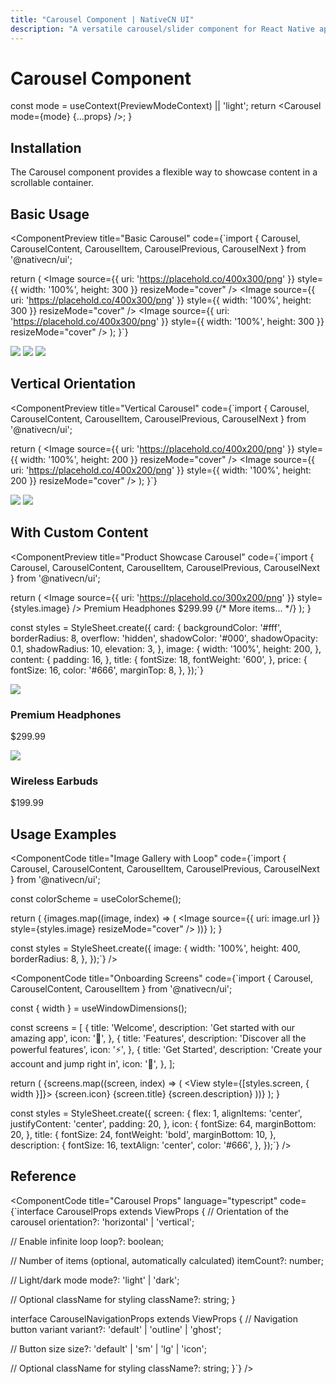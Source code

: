 ```yaml
---
title: "Carousel Component | NativeCN UI"
description: "A versatile carousel/slider component for React Native apps with support for both horizontal and vertical orientations, navigation controls, and customizable styling."
---
```


# Carousel Component


  const mode = useContext(PreviewModeContext) || 'light';
  return <Carousel mode={mode} {...props} />;
}

## Installation

The Carousel component provides a flexible way to showcase content in a scrollable container.

<ComponentCode 
  language="bash"
  code="npx @nativecn/cli add carousel"
  title="Installation Command"
/>

## Basic Usage

<ComponentPreview
  title="Basic Carousel"
  code={`import { Carousel, CarouselContent, CarouselItem, CarouselPrevious, CarouselNext } from '@nativecn/ui';

  return (
    <Carousel>
      <CarouselContent>
        <CarouselItem>
          <Image 
            source={{ uri: 'https://placehold.co/400x300/png' }}
            style={{ width: '100%', height: 300 }}
            resizeMode="cover"
          />
        </CarouselItem>
        <CarouselItem>
          <Image 
            source={{ uri: 'https://placehold.co/400x300/png' }}
            style={{ width: '100%', height: 300 }}
            resizeMode="cover"
          />
        </CarouselItem>
        <CarouselItem>
          <Image 
            source={{ uri: 'https://placehold.co/400x300/png' }}
            style={{ width: '100%', height: 300 }}
            resizeMode="cover"
          />
        </CarouselItem>
      </CarouselContent>
      <CarouselPrevious />
      <CarouselNext />
    </Carousel>
  );
}`}
>
  <div style={{ maxWidth: '600px', width: '100%' }}>
    <CarouselWithMode>
      <CarouselContent>
        <CarouselItem>
          <img src="https://placehold.co/400x300/png" style={{ width: '100%', height: '300px', objectFit: 'cover' }} />
        </CarouselItem>
        <CarouselItem>
          <img src="https://placehold.co/400x300/png" style={{ width: '100%', height: '300px', objectFit: 'cover' }} />
        </CarouselItem>
        <CarouselItem>
          <img src="https://placehold.co/400x300/png" style={{ width: '100%', height: '300px', objectFit: 'cover' }} />
        </CarouselItem>
      </CarouselContent>
      <CarouselPrevious />
      <CarouselNext />
    </CarouselWithMode>
  </div>
</ComponentPreview>

## Vertical Orientation

<ComponentPreview
  title="Vertical Carousel"
  code={`import { Carousel, CarouselContent, CarouselItem, CarouselPrevious, CarouselNext } from '@nativecn/ui';

  return (
    <Carousel orientation="vertical" className="h-[300px]">
      <CarouselContent>
        <CarouselItem>
          <Image 
            source={{ uri: 'https://placehold.co/400x200/png' }}
            style={{ width: '100%', height: 200 }}
            resizeMode="cover"
          />
        </CarouselItem>
        <CarouselItem>
          <Image 
            source={{ uri: 'https://placehold.co/400x200/png' }}
            style={{ width: '100%', height: 200 }}
            resizeMode="cover"
          />
        </CarouselItem>
      </CarouselContent>
      <CarouselPrevious />
      <CarouselNext />
    </Carousel>
  );
}`}
>
  <div style={{ maxWidth: '400px', width: '400px', height: '200px' }}>
    <CarouselWithMode orientation="vertical">
      <CarouselContent>
        <CarouselItem>
          <img src="https://placehold.co/400x200/png" style={{ width: '100%', height: '200px', objectFit: 'cover' }} />
        </CarouselItem>
        <CarouselItem>
          <img src="https://placehold.co/400x200/png" style={{ width: '100%', height: '200px', objectFit: 'cover' }} />
        </CarouselItem>
      </CarouselContent>
      <CarouselPrevious />
      <CarouselNext />
    </CarouselWithMode>
  </div>
</ComponentPreview>

## With Custom Content

<ComponentPreview
  title="Product Showcase Carousel"
  code={`import { Carousel, CarouselContent, CarouselItem, CarouselPrevious, CarouselNext } from '@nativecn/ui';

  return (
    <Carousel>
      <CarouselContent>
        <CarouselItem>
          <View style={styles.card}>
            <Image 
              source={{ uri: 'https://placehold.co/300x200/png' }}
              style={styles.image}
            />
            <View style={styles.content}>
              <Text style={styles.title}>Premium Headphones</Text>
              <Text style={styles.price}>$299.99</Text>
            </View>
          </View>
        </CarouselItem>
        {/* More items... */}
      </CarouselContent>
      <CarouselPrevious variant="outline" />
      <CarouselNext variant="outline" />
    </Carousel>
  );
}

const styles = StyleSheet.create({
  card: {
    backgroundColor: '#fff',
    borderRadius: 8,
    overflow: 'hidden',
    shadowColor: '#000',
    shadowOpacity: 0.1,
    shadowRadius: 10,
    elevation: 3,
  },
  image: {
    width: '100%',
    height: 200,
  },
  content: {
    padding: 16,
  },
  title: {
    fontSize: 18,
    fontWeight: '600',
  },
  price: {
    fontSize: 16,
    color: '#666',
    marginTop: 8,
  },
});`}
>
  <div style={{ maxWidth: '600px', width: '100%' }}>
    <CarouselWithMode>
      <CarouselContent>
        <CarouselItem>
          <div style={{ 
            backgroundColor: '#fff',
            borderRadius: '8px',
            overflow: 'hidden',
            boxShadow: '0 2px 10px rgba(0,0,0,0.1)'
          }}>
            <img src="https://placehold.co/300x200/png" style={{ width: '100%', height: '200px', objectFit: 'cover' }} />
            <div style={{ padding: '16px' }}>
              <h3 style={{ fontSize: '18px', fontWeight: 600, margin: 0 }}>Premium Headphones</h3>
              <p style={{ fontSize: '16px', color: '#666', marginTop: '8px' }}>$299.99</p>
            </div>
          </div>
        </CarouselItem>
        <CarouselItem>
          <div style={{ 
            backgroundColor: '#fff',
            borderRadius: '8px',
            overflow: 'hidden',
            boxShadow: '0 2px 10px rgba(0,0,0,0.1)'
          }}>
            <img src="https://placehold.co/300x200/png" style={{ width: '100%', height: '200px', objectFit: 'cover' }} />
            <div style={{ padding: '16px' }}>
              <h3 style={{ fontSize: '18px', fontWeight: 600, margin: 0 }}>Wireless Earbuds</h3>
              <p style={{ fontSize: '16px', color: '#666', marginTop: '8px' }}>$199.99</p>
            </div>
          </div>
        </CarouselItem>
      </CarouselContent>
      <CarouselPrevious variant="outline" />
      <CarouselNext variant="outline" />
    </CarouselWithMode>
  </div>
</ComponentPreview>

## Usage Examples

<ComponentCode
  title="Image Gallery with Loop"
  code={`import { Carousel, CarouselContent, CarouselItem, CarouselPrevious, CarouselNext } from '@nativecn/ui';

  const colorScheme = useColorScheme();
  
  return (
    <Carousel 
      loop 
      mode={colorScheme}
      className="w-full"
    >
      <CarouselContent>
        {images.map((image, index) => (
          <CarouselItem key={index}>
            <Image
              source={{ uri: image.url }}
              style={styles.image}
              resizeMode="cover"
            />
          </CarouselItem>
        ))}
      </CarouselContent>
      <CarouselPrevious variant="default" />
      <CarouselNext variant="default" />
    </Carousel>
  );
}

const styles = StyleSheet.create({
  image: {
    width: '100%',
    height: 400,
    borderRadius: 8,
  },
});`}
/>

<ComponentCode
  title="Onboarding Screens"
  code={`import { Carousel, CarouselContent, CarouselItem } from '@nativecn/ui';

  const { width } = useWindowDimensions();
  
  const screens = [
    {
      title: 'Welcome',
      description: 'Get started with our amazing app',
      icon: '👋',
    },
    {
      title: 'Features',
      description: 'Discover all the powerful features',
      icon: '⚡',
    },
    {
      title: 'Get Started',
      description: 'Create your account and jump right in',
      icon: '🚀',
    },
  ];

  return (
    <Carousel className="w-full h-[500px]">
      <CarouselContent>
        {screens.map((screen, index) => (
          <CarouselItem key={index}>
            <View style={[styles.screen, { width }]}>
              <Text style={styles.icon}>{screen.icon}</Text>
              <Text style={styles.title}>{screen.title}</Text>
              <Text style={styles.description}>{screen.description}</Text>
            </View>
          </CarouselItem>
        ))}
      </CarouselContent>
    </Carousel>
  );
}

const styles = StyleSheet.create({
  screen: {
    flex: 1,
    alignItems: 'center',
    justifyContent: 'center',
    padding: 20,
  },
  icon: {
    fontSize: 64,
    marginBottom: 20,
  },
  title: {
    fontSize: 24,
    fontWeight: 'bold',
    marginBottom: 10,
  },
  description: {
    fontSize: 16,
    textAlign: 'center',
    color: '#666',
  },
});`}
/>

## Reference

<ComponentCode
  title="Carousel Props"
  language="typescript"
  code={`interface CarouselProps extends ViewProps {
  // Orientation of the carousel
  orientation?: 'horizontal' | 'vertical';
  
  // Enable infinite loop
  loop?: boolean;
  
  // Number of items (optional, automatically calculated)
  itemCount?: number;
  
  // Light/dark mode
  mode?: 'light' | 'dark';
  
  // Optional className for styling
  className?: string;
}

interface CarouselNavigationProps extends ViewProps {
  // Navigation button variant
  variant?: 'default' | 'outline' | 'ghost';
  
  // Button size
  size?: 'default' | 'sm' | 'lg' | 'icon';
  
  // Optional className for styling
  className?: string;
}`}
/>
